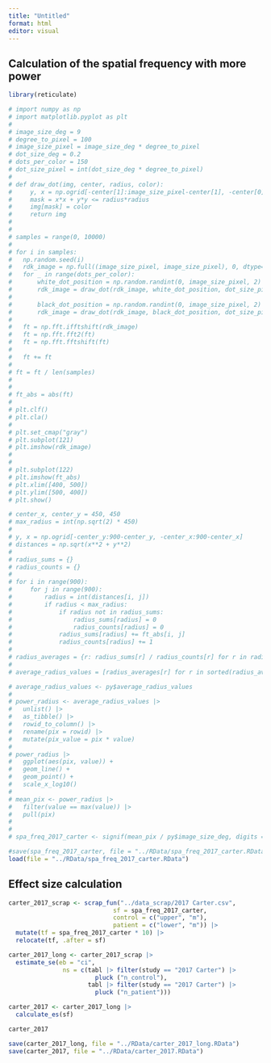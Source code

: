```yaml
---
title: "Untitled"
format: html
editor: visual
---
```


## Calculation of the spatial frequency with more power

```r
library(reticulate)
```

```python
# import numpy as np
# import matplotlib.pyplot as plt
# 
# image_size_deg = 9  
# degree_to_pixel = 100  
# image_size_pixel = image_size_deg * degree_to_pixel 
# dot_size_deg = 0.2
# dots_per_color = 150
# dot_size_pixel = int(dot_size_deg * degree_to_pixel)
# 
# def draw_dot(img, center, radius, color):
#     y, x = np.ogrid[-center[1]:image_size_pixel-center[1], -center[0]:image_size_pixel-center[0]]
#     mask = x*x + y*y <= radius*radius
#     img[mask] = color
#     return img
# 
# 
# samples = range(0, 10000)
# 
# for i in samples:
#   np.random.seed(i)
#   rdk_image = np.full((image_size_pixel, image_size_pixel), 0, dtype=np.float64)
#   for _ in range(dots_per_color):
#       white_dot_position = np.random.randint(0, image_size_pixel, 2)
#       rdk_image = draw_dot(rdk_image, white_dot_position, dot_size_pixel//2, 1)
# 
#       black_dot_position = np.random.randint(0, image_size_pixel, 2)
#       rdk_image = draw_dot(rdk_image, black_dot_position, dot_size_pixel//2, -1)
# 
#   ft = np.fft.ifftshift(rdk_image)
#   ft = np.fft.fft2(ft)
#   ft = np.fft.fftshift(ft)
# 
#   ft += ft
# 
# ft = ft / len(samples)
# 
# 
# ft_abs = abs(ft)
# 
# plt.clf()
# plt.cla()
# 
# plt.set_cmap("gray")
# plt.subplot(121)
# plt.imshow(rdk_image)
# 
# 
# plt.subplot(122)
# plt.imshow(ft_abs)
# plt.xlim([400, 500])
# plt.ylim([500, 400])
# plt.show()
```

```python
# center_x, center_y = 450, 450
# max_radius = int(np.sqrt(2) * 450)
# 
# y, x = np.ogrid[-center_y:900-center_y, -center_x:900-center_x]
# distances = np.sqrt(x**2 + y**2)
# 
# radius_sums = {}
# radius_counts = {}
# 
# for i in range(900):
#     for j in range(900):
#         radius = int(distances[i, j])
#         if radius < max_radius:
#             if radius not in radius_sums:
#                 radius_sums[radius] = 0
#                 radius_counts[radius] = 0
#             radius_sums[radius] += ft_abs[i, j]
#             radius_counts[radius] += 1
# 
# radius_averages = {r: radius_sums[r] / radius_counts[r] for r in radius_sums}
# 
# average_radius_values = [radius_averages[r] for r in sorted(radius_averages)]
```

```r
# average_radius_values <- py$average_radius_values
# 
# power_radius <- average_radius_values |> 
#   unlist() |> 
#   as_tibble() |> 
#   rowid_to_column() |> 
#   rename(pix = rowid) |> 
#   mutate(pix_value = pix * value) 
#   
# power_radius |> 
#   ggplot(aes(pix, value)) +
#   geom_line() +
#   geom_point() +
#   scale_x_log10()
# 
# mean_pix <- power_radius |> 
#   filter(value == max(value)) |> 
#   pull(pix)
# 
# 
# spa_freq_2017_carter <- signif(mean_pix / py$image_size_deg, digits = 2)

#save(spa_freq_2017_carter, file = "../RData/spa_freq_2017_carter.RData")
load(file = "../RData/spa_freq_2017_carter.RData")
```

## Effect size calculation

```r
carter_2017_scrap <- scrap_fun("../data_scrap/2017 Carter.csv",
                             sf = spa_freq_2017_carter, 
                             control = c("upper", "m"), 
                             patient = c("lower", "m")) |> 
  mutate(tf = spa_freq_2017_carter * 10) |> 
  relocate(tf, .after = sf)
```

```r
carter_2017_long <- carter_2017_scrap |> 
  estimate_se(eb = "ci", 
               ns = c(tabl |> filter(study == "2017 Carter") |> 
                        pluck ("n_control"), 
                      tabl |> filter(study == "2017 Carter") |> 
                        pluck ("n_patient")))

carter_2017 <- carter_2017_long |> 
  calculate_es(sf)

carter_2017
```

```r
save(carter_2017_long, file = "../RData/carter_2017_long.RData")
save(carter_2017, file = "../RData/carter_2017.RData")
```
